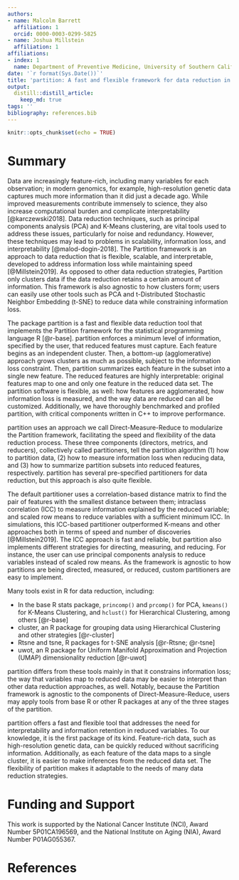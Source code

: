 ```yaml
---
authors:
- name: Malcolm Barrett
  affiliation: 1
  orcid: 0000-0003-0299-5825
- name: Joshua Millstein
  affiliation: 1
affiliations:
- index: 1
  name: Department of Preventive Medicine, University of Southern California
date: '`r format(Sys.Date())`'
title: 'partition: A fast and flexible framework for data reduction in R'
output:
  distill::distill_article:
    keep_md: true
tags: ''
bibliography: references.bib
---
```


```r
knitr::opts_chunk$set(echo = TRUE)
```

# Summary 

Data are increasingly feature-rich, including many variables for each observation; in modern genomics, for example, high-resolution genetic data captures much more information than it did just a decade ago. While improved measurements contribute immensely to science, they also increase computational burden and complicate interpretability [@karczewski2018]. Data reduction techniques, such as principal components analysis (PCA) and K-Means clustering, are vital tools used to address these issues, particularly for noise and redundancy. However, these techniques may lead to problems in scalability, information loss, and interpretability [@malod-dogin-2018]. The Partition framework is an approach to data reduction that is flexible, scalable, and interpretable, developed to address information loss while maintaining speed [@Millstein2019]. As opposed to other data reduction strategies, Partition only clusters data if the data reduction retains a certain amount of information. This framework is also agnostic to how clusters form; users can easily use other tools such as PCA and t-Distributed Stochastic Neighbor Embedding (t-SNE) to reduce data while constraining information loss.

The package partition is a fast and flexible data reduction tool that implements the Partition framework for the statistical programming language R [@r-base]. partition enforces a minimum level of information, specified by the user, that reduced features must capture. Each feature begins as an independent cluster. Then, a bottom-up (agglomerative) approach grows clusters as much as possible, subject to the information loss constraint. Then, partition summarizes each feature in the subset into a single new feature. The reduced features are highly interpretable: original features map to one and only one feature in the reduced data set. The partition software is flexible, as well: how features are agglomerated, how information loss is measured, and the way data are reduced can all be customized. Additionally, we have thoroughly benchmarked and profiled partition, with critical components written in C++ to improve performance.

partition uses an approach we call Direct-Measure-Reduce to modularize the Partition framework, facilitating the speed and flexibility of the data reduction process. These three components (directors, metrics, and reducers), collectively called partitioners, tell the partition algorithm (1) how to partition data, (2) how to measure information loss when reducing data, and (3) how to summarize partition subsets into reduced features, respectively. partition has several pre-specified partitioners for data reduction, but this approach is also quite flexible. 

The default partitioner uses a correlation-based distance matrix to find the pair of features with the smallest distance between them; intraclass correlation (ICC) to measure information explained by the reduced variable; and scaled row means to reduce variables with a sufficient minimum ICC. In simulations, this ICC-based partitioner outperformed K-means and other approaches both in terms of speed and number of discoveries [@Millstein2019]. The ICC approach is fast and reliable, but partition also implements different strategies for directing, measuring, and reducing. For instance, the user can use principal components analysis to reduce variables instead of scaled row means. As the framework is agnostic to how partitions are being directed, measured, or reduced, custom partitioners are easy to implement. 

Many tools exist in R for data reduction, including:

* In the base R stats package, `princomp()` and `prcomp()` for PCA, `kmeans()` for K-Means Clustering, and `hclust()` for Hierarchical Clustering, among others [@r-base]
* cluster, an R package for grouping data using Hierarchical Clustering and other strategies [@r-cluster]
* Rtsne and tsne, R packages for t-SNE analysis [@r-Rtsne; @r-tsne]
* uwot, an R package for Uniform Manifold Approximation and Projection (UMAP) dimensionality reduction [@r-uwot]

partition differs from these tools mainly in that it constrains information loss; the way that variables map to reduced data may be easier to interpret than other data reduction approaches, as well. Notably, because the Partition framework is agnostic to the components of Direct-Measure-Reduce, users may apply tools from base R or other R packages at any of the three stages of the partition. 

partition offers a fast and flexible tool that addresses the need for interpretability and information retention in reduced variables. To our knowledge, it is the first package of its kind. Feature-rich data, such as high-resolution genetic data, can be quickly reduced without sacrificing information. Additionally, as each feature of the data maps to a single cluster, it is easier to make inferences from the reduced data set. The flexibility of partition makes it adaptable to the needs of many data reduction strategies.

# Funding and Support

This work is supported by the National Cancer Institute (NCI), Award Number 5P01CA196569, and the National Institute on Aging (NIA), Award Number P01AG055367.

# References
